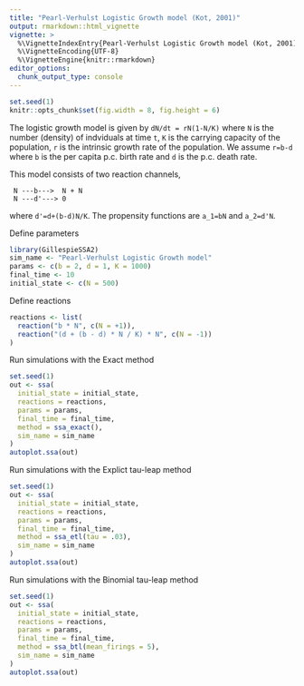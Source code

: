 ```yaml
---
title: "Pearl-Verhulst Logistic Growth model (Kot, 2001)"
output: rmarkdown::html_vignette
vignette: >
  %\VignetteIndexEntry{Pearl-Verhulst Logistic Growth model (Kot, 2001)}
  %\VignetteEncoding{UTF-8}
  %\VignetteEngine{knitr::rmarkdown}
editor_options: 
  chunk_output_type: console
---
```


<!-- github markdown built using 
rmarkdown::render("vignettes/logistic_growth.Rmd", output_format = "github_document")
-->

```r
set.seed(1)
knitr::opts_chunk$set(fig.width = 8, fig.height = 6)
```

The logistic growth model is given by `dN/dt = rN(1-N/K)` where
`N` is the number (density) of indviduals at time `t`, 
`K` is the carrying capacity of the population, 
`r` is the intrinsic growth rate of the population. 
We assume `r=b-d` where 
`b` is the per capita p.c. birth rate and 
`d` is the p.c. death rate. 

This model consists of two reaction channels,
```
 N ---b--->  N + N
 N ---d'---> 0
```
where `d'=d+(b-d)N/K`. The propensity functions are `a_1=bN` and `a_2=d'N`.

Define parameters
```r
library(GillespieSSA2)
sim_name <- "Pearl-Verhulst Logistic Growth model"
params <- c(b = 2, d = 1, K = 1000)
final_time <- 10
initial_state <- c(N = 500)
```

Define reactions
```r
reactions <- list(
  reaction("b * N", c(N = +1)),
  reaction("(d + (b - d) * N / K) * N", c(N = -1))
)
```

Run simulations with the Exact method
```r
set.seed(1)
out <- ssa(
  initial_state = initial_state,
  reactions = reactions,
  params = params,
  final_time = final_time,
  method = ssa_exact(),
  sim_name = sim_name
) 
autoplot.ssa(out)
```

Run simulations with the Explict tau-leap method
```r
set.seed(1)
out <- ssa(
  initial_state = initial_state,
  reactions = reactions,
  params = params,
  final_time = final_time,
  method = ssa_etl(tau = .03),
  sim_name = sim_name
) 
autoplot.ssa(out)
```

Run simulations with the Binomial tau-leap method
```r
set.seed(1)
out <- ssa(
  initial_state = initial_state,
  reactions = reactions,
  params = params,
  final_time = final_time,
  method = ssa_btl(mean_firings = 5),
  sim_name = sim_name
) 
autoplot.ssa(out)
```
